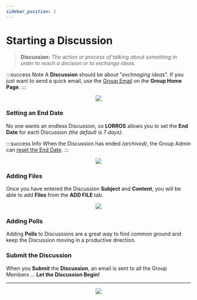 ```yaml
---
sidebar_position: 2
---
```



# Starting a Discussion

> **Discussion:** _The action or process of talking about something in order to reach a decision or to exchange ideas._

:::success Note
A **Discussion** should be about "_exchnaging ideas_". If you just want to send a quick email, use the [Group Email](/docs/started/GroupActions/groupActions#send-an-email) on the **Group Home Page**.
:::

<center>
	<img src={useBaseUrl('/img/discussions/startDiscussion.gif')} />
</center>

### Setting an End Date

No one wants an endless Discussion, so **LORROS** allows you to set the **End Date** for each Discussion _(the default is 7 days)_.

:::success Info
When the Discussion has ended _(archived)_, the Group Admin can [reset the End Date](/administration/discussions/intro).
:::

<center>
	<img src={useBaseUrl('/img/discussions/discussionDate.gif')} />
</center>

### Adding Files

Once you have entered the Discussion **Subject** and **Content**, you will be able to add **Files** from the **ADD FILE** tab.

<center>
	<img src={useBaseUrl('/img/global/addFiles.gif')} />
</center>

### Adding Polls

Adding **Polls** to Discussions are a great way to find common ground and keep the Discussion moving in a productive direction.

<AddPolls />

### Submit the Discussion

When you **Submit** the **Discussion**, an email is sent to all the Group Members ... **Let the Discussion Begin!**

---

<center>
	<img src={useBaseUrl('/img/discussions/discussionStartEmail.jpg')} />
</center>
